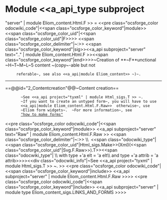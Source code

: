 =Module <<a_api_type subproject="server" | module Eliom_content.Html.F >> =
<<pre class="ocsforge_color odocwiki_code"|<<span class="ocsforge_color_keyword"|module>> <<span class="ocsforge_color_uid"|<<span class="ocsforge_color_uid"|F>>>> <<span class="ocsforge_color_delimiter"|~:>> <<span class="ocsforge_color_keyword"|sig>><<a_api subproject="server" text=".." | module Eliom_content.Html.F >><<span class="ocsforge_color_keyword"|end>>>>~Creation of **~F**unctional ~H~T~M~L~5 content ~(copy~-able but not
      referable~, see also <<a_api|module Eliom_content>> ~)~.

----


==@@id="2_Contentcreation"@@~Content creation==



        ~See <<a_api project="tyxml" | module Html_sigs.T >> ~.
        ~If you want to create an untyped form~, you will have to use         <<a_api|module Eliom_content.Html.F.Raw>>  otherwise~, use
        ~Eliom form widgets~.  ~For more information~, see
        [[http://ocsigen.org/howto/forms/|"how to make forms"]]
<<pre class="ocsforge_color odocwiki_code"|<<span class="ocsforge_color_keyword"|module>> <<a_api subproject="server" text="Raw" | module Eliom_content.Html.F.Raw >> <<span class="ocsforge_color_delimiter"|~:>> \\  <<span class="odocwiki_type"|<<span class="ocsforge_color_uid"|Html_sigs.Make>>(Xml)(<<span class="ocsforge_color_uid"|Svg.F.Raw>>).T>><<span class="odocwiki_type"| \\      with type +'a elt = 'a elt\\       and type +'a attrib = 'a attrib>>>><<div class="odocwiki_info"|~See <<a_api project="tyxml" | module Html_sigs.T >> ~.
>>
<<pre class="ocsforge_color odocwiki_code"|<<span class="ocsforge_color_keyword"|include>> <<a_api subproject="server" | module Eliom_content.Html.F.Raw >>>>
<<pre class="ocsforge_color odocwiki_code"|<<span class="ocsforge_color_keyword"|include>> <<a_api subproject="server" | module type Eliom_content_sigs.LINKS_AND_FORMS >>>>
